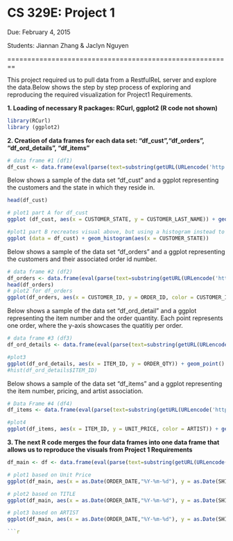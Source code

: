 # __CS 329E: Project 1__

Due: February 4, 2015

Students: Jiannan Zhang & Jaclyn Nguyen

========================================================

This project required us to pull data from a RestfulReL server and explore the data.Below shows the step by step process of exploring and reproducing the required visualization for Project1 Requirements.


__1. Loading of necessary R packages: RCurl, ggplot2 (R code not shown)__

```r
library(RCurl)
library (ggplot2)
```

__2. Creation of data frames for each data set: "df_cust","df_orders", "df_ord_details", "df_items"__

```r
# data frame #1 (df1)
df_cust <- data.frame(eval(parse(text=substring(getURL(URLencode('http://129.152.144.84:5001/rest/native/?query="select * from customers"'), httpheader=c(DB='jdbc:oracle:thin:@129.152.144.84:1521/PDB1.usuniversi01134.oraclecloud.internal', USER='DV_ORDERS', PASS='orcl', MODE='native_mode', MODEL='model', returnFor = 'R', returnDimensions = 'False'), verbose = TRUE), 1, 2^31-1))))
```
Below shows a sample of the data set "df_cust" and a ggplot representing
the customers and the state in which they reside in.

```r
head(df_cust)

# plot1 part A for df_cust
ggplot (df_cust, aes(x = CUSTOMER_STATE, y = CUSTOMER_LAST_NAME)) + geom_point()

#plot1 part B recreates visual above, but using a histogram instead to repsent the data
ggplot (data = df_cust) + geom_histogram(aes(x = CUSTOMER_STATE))
```

Below shows a sample of the data set "df_orders" and a ggplot representing
the customers and their associated order id number.
```r
# data frame #2 (df2)
df_orders <- data.frame(eval(parse(text=substring(getURL(URLencode('http://129.152.144.84:5001/rest/native/?query="select * from orders"'), httpheader=c(DB='jdbc:oracle:thin:@129.152.144.84:1521/PDB1.usuniversi01134.oraclecloud.internal', USER='DV_ORDERS', PASS='orcl', MODE='native_mode', MODEL='model', returnFor = 'R', returnDimensions = 'False'), verbose = TRUE), 1, 2^31-1))))
head(df_orders)
# plot2 for df_orders
ggplot(df_orders, aes(x = CUSTOMER_ID, y = ORDER_ID, color = CUSTOMER_ID)) + geom_point()
```

Below shows a sample of the data set "df_ord_detail" and a ggplot representing the item number and the order quantity. Each point represents one order, where the y-axis showcases the quatitiy per order.
```r
# data frame #3 (df3)
df_ord_details <- data.frame(eval(parse(text=substring(getURL(URLencode('http://129.152.144.84:5001/rest/native/?query="select * from order_details"'), httpheader=c(DB='jdbc:oracle:thin:@129.152.144.84:1521/PDB1.usuniversi01134.oraclecloud.internal', USER='DV_ORDERS', PASS='orcl', MODE='native_mode', MODEL='model', returnFor = 'R', returnDimensions = 'False'), verbose = TRUE), 1, 2^31-1))))

#plot3
ggplot(df_ord_details, aes(x = ITEM_ID, y = ORDER_QTY)) + geom_point() + scale_x_discrete(breaks=df_ord_details$ITEM_ID)
#hist(df_ord_details$ITEM_ID)
```

Below shows a sample of the data set "df_items" and a ggplot representing
the item number, pricing, and artist association.
```r
# Data Frame #4 (df4)
df_items <- data.frame(eval(parse(text=substring(getURL(URLencode('http://129.152.144.84:5001/rest/native/?query="select * from items"'), httpheader=c(DB='jdbc:oracle:thin:@129.152.144.84:1521/PDB1.usuniversi01134.oraclecloud.internal', USER='DV_ORDERS', PASS='orcl', MODE='native_mode', MODEL='model', returnFor = 'R', returnDimensions = 'False'), verbose = TRUE), 1, 2^31-1))))

#plot4
ggplot(df_items, aes(x = ITEM_ID, y = UNIT_PRICE, color = ARTIST)) + geom_point() + scale_x_discrete(breaks = df_items$ITEM_ID)
```

__3. The next R code merges the four data frames into one data frame that allows us to reproduce the visuals from Project 1 Requirements__
```r
df_main <- df <- data.frame(eval(parse(text=substring(getURL(URLencode('http://129.152.144.84:5001/rest/native/?query="select * from orders o join customers c on o.customer_id = c.customer_id join order_details d on o.order_id = d.order_id join items i on d.item_id = i.item_id"'), httpheader=c(DB='jdbc:oracle:thin:@129.152.144.84:1521/PDB1.usuniversi01134.oraclecloud.internal', USER='DV_ORDERS', PASS='orcl', MODE='native_mode', MODEL='model', returnFor = 'R', returnDimensions = 'False'), verbose = TRUE), 1, 2^31-1))))

# plot1 based on Unit Price
ggplot(df_main, aes(x = as.Date(ORDER_DATE,"%Y-%m-%d"), y = as.Date(SHIPPED_DATE,"%Y-%m-%d"), color = as.factor(UNIT_PRICE)) ) + geom_point() + facet_wrap(~CUSTOMER_STATE)

# plot2 based on TITLE
ggplot(df_main, aes(x = as.Date(ORDER_DATE,"%Y-%m-%d"), y = as.Date(SHIPPED_DATE,"%Y-%m-%d"), color = as.factor(TITLE)) ) + geom_point() + facet_wrap(~CUSTOMER_STATE)

# plot3 based on ARTIST
ggplot(df_main, aes(x = as.Date(ORDER_DATE,"%Y-%m-%d"), y = as.Date(SHIPPED_DATE,"%Y-%m-%d"), color = as.factor(ARTIST)) ) + geom_point() + facet_wrap(~CUSTOMER_STATE)

```r
```

